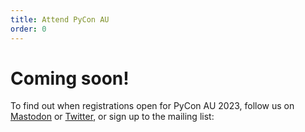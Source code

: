 ```yaml
---
title: Attend PyCon AU
order: 0
---
```



# Coming soon!

To find out when registrations open for PyCon AU 2023, follow us on <a href="https://fosstodon.org/@pyconau">Mastodon</a> or <a href="https://twitter.com/PyConAU">Twitter</a>, or sign up to the mailing list:

<MailingListSignup />
